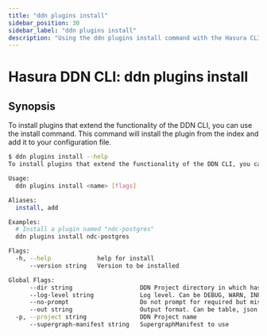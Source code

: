 ```yaml
---
title: "ddn plugins install"
sidebar_position: 30
sidebar_label: "ddn plugins install"
description: "Using the ddn plugins install command with the Hasura CLI"
---
```


# Hasura DDN CLI: ddn plugins install

## Synopsis
To install plugins that extend the functionality of the DDN CLI, you can use the install command. This command will install the plugin from the index and add it to your configuration file.

```bash
$ ddn plugins install --help
To install plugins that extend the functionality of the DDN CLI, you can use the install command. This command will install the plugin from the index and add it to your configuration file.

Usage:
  ddn plugins install <name> [flags]

Aliases:
  install, add

Examples:
  # Install a plugin named "ndc-postgres"
  ddn plugins install ndc-postgres

Flags:
  -h, --help             help for install
      --version string   Version to be installed

Global Flags:
      --dir string                   DDN Project directory in which hasura.yaml is present (default ".")
      --log-level string             Log level. Can be DEBUG, WARN, INFO, ERROR, or FATAL. (default "INFO")
      --no-prompt                    Do not prompt for required but missing flags
      --out string                   Output format. Can be table, json or yaml. (default "table")
  -p, --project string               DDN Project name
      --supergraph-manifest string   SupergraphManifest to use
```

